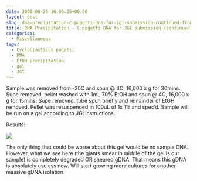 ```yaml
---
date: 2009-08-26 16:00:25+00:00
layout: post
slug: dna-precipitation-c-pugetti-dna-for-jgi-submission-continued-from-yesterday
title: DNA Precipitation - C.pugetti DNA for JGI submission (continued from yesterday)
categories:
  - Miscellaneous
tags:
  - Cycloclasticus pugetii
  - DNA
  - EtOH precipitation
  - gel
  - JGI
---
```


Sample was removed from -20C and spun @ 4C, 16,000 x g for 30mins. Supe removed, pellet washed with 1mL 70% EtOH and spun @ 4C, 16,000 x g for 15mins. Supe removed, tube spun briefly and remainder of EtOH removed. Pellet was resuspended in 100uL of 1x TE and spec'd. Sample will be run on a gel according to JGI instructions.

Results:

![](https://eagle.fish.washington.edu/Arabidopsis/20090826.png)

The only thing that could be worse about this gel would be no sample DNA. However, what we see here (the giants smear in middle of the gel is our sample) is completely degraded OR sheared gDNA. That means this gDNA is absolutely useless now. Will start growing more cultures for another massive gDNA isolation.
